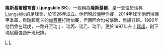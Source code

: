 {{Football club infobox |
  clubname =隆斯基爾<br> Ljungskile SK |
  image    = <!-- 檔案不存在 [[Image:Ljungskile_sk.gif|100px]] -->|
  fullname = Ljungskile Sportklubb |
  nickname = |
  founded  = 1926 |
  ground   = [[H.A._Bygg_Arena|H.A. Bygg Arena]],<br />[[Ljungskile|Ljungskile]] |
  capacity = 6,000 |
  chairman =  |
  manager  =  |
  league   = [[瑞典足球甲級聯賽|瑞典足球甲級聯賽]] |
  season   = 2021 |
  position = 瑞甲南部，第 6 位  |
  pattern_la1=|pattern_b1=|pattern_ra1=|
  leftarm1=006633|body1=006633|rightarm1=006633|shorts1=006633|socks1=FFFFFF|
  pattern_la2=|pattern_b2=|pattern_ra2=|
  leftarm2=004477|body2=004477|rightarm2=004477|shorts2=004477|socks2=FFFF00|
}}

'''隆斯基爾體育會''' ('''Ljungskile SK''')，一般稱為'''隆斯基爾'''，是一支位於瑞典[[Ljungskile|Ljungskile]]的足球會，於1926年成立。他們現於[[瑞甲|瑞甲]]作賽，2014年球季他們得瑞甲季軍，與瑞超尾三的[[加費萊|加費萊]]打附加賽，但兩回合均被擊敗，無緣升班。1990年他們曾在瑞戊，一路升至瑞丁、瑞丙、瑞乙、瑞甲，更於1997年升上[[瑞超|瑞超]]，創下瑞超最強勁升班紀錄。

{{瑞典足球超級聯賽}}

[[Category:瑞典足球俱樂部|L]]
[[Category:1926年建立的足球俱樂部|L]]